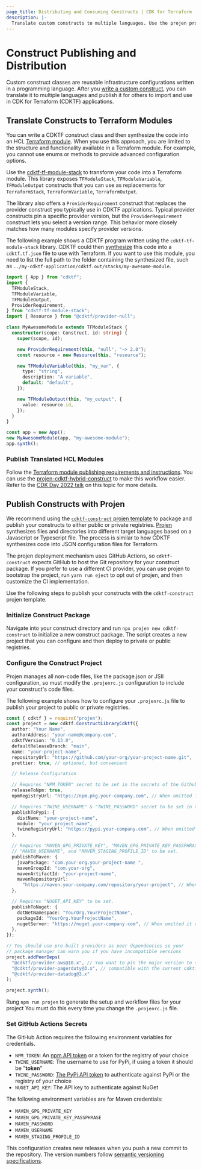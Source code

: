 ```yaml
---
page_title: Distributing and Consuming Constructs | CDK for Terraform
description: |-
  Translate custom constructs to multiple languages. Use the projen project to quickly package and distribute constructs to public or private registries.
---
```


# Construct Publishing and Distribution

Custom construct classes are reusable infrastructure configurations written in a programming language. After you [write a custom construct](/terraform/cdktf/develop-custom-constructs/construct-design), you can translate it to multiple languages and publish it for others to import and use in CDK for Terraform (CDKTF) applications.

## Translate Constructs to Terraform Modules

You can write a CDKTF construct class and then synthesize the code into an HCL [Terraform module](/terraform/language/modules). When you use this approach, you are limited to the structure and functionality available in a Terraform module. For example, you cannot use enums or methods to provide advanced configuration options.

Use the [cdktf-tf-module-stack](https://github.com/cdktf/cdktf-tf-module-stack) to transform your code into a Terraform module. This library exposes `TFModuleStack`, `TFModuleVariable`, `TFModuleOutput` constructs that you can use as replacements for `TerraformStack`, `TerraformVariable`, `TerraformOutput`.

The library also offers a `ProviderRequirement` construct that replaces the provider construct you typically use in CDKTF applications. Typical provider constructs pin a specific provider version, but the `ProviderRequirement `construct lets you select a version range. This behavior more closely matches how many modules specify provider versions.

The following example shows a CDKTF program written using the `cdktf-tf-module-stack` library. CDKTF could then [synthesize](/terraform/cdktf/cli-reference/commands#synth) this code into a `cdktf.tf.json` file to use with Terraform. If you want to use this module, you need to list the full path to the folder containing the synthesized file, such as `../my-cdktf-application/cdktf.out/stacks/my-awesome-module`.

```typescript
import { App } from "cdktf";
import {
  TFModuleStack,
  TFModuleVariable,
  TFModuleOutput,
  ProviderRequirement,
} from "cdktf-tf-module-stack";
import { Resource } from "@cdktf/provider-null";

class MyAwesomeModule extends TFModuleStack {
  constructor(scope: Construct, id: string) {
    super(scope, id);

    new ProviderRequirement(this, "null", "~> 2.0");
    const resource = new Resource(this, "resource");

    new TFModuleVariable(this, "my_var", {
      type: "string",
      description: "A variable",
      default: "default",
    });

    new TFModuleOutput(this, "my_output", {
      value: resource.id,
    });
  }
}

const app = new App();
new MyAwesomeModule(app, "my-awesome-module");
app.synth();
```

### Publish Translated HCL Modules

Follow the [Terraform module publishing requirements and instructions](/terraform/registry/modules/publish). You can use the [projen-cdktf-hybrid-construct](https://github.com/cdktf/projen-cdktf-hybrid-construct) to make this workflow easier. Refer to the [CDK Day 2022 talk](https://cdk.tf/cdk-day-2022-hybrid-modules) on this topic for more details.

## Publish Constructs with Projen

We recommend using the [`cdktf-construct` projen template](https://github.com/projen/projen/blob/main/src/cdktf/cdktf-construct.ts) to package and publish your constructs to either public or private registries. [Projen](https://github.com/projen/projen) synthesizes files and directories into different target languages based on a Javascript or Typescript file. The process is similar to how CDKTF synthesizes code into JSON configuration files for Terraform.

The projen deployment mechanism uses GitHub Actions, so `cdktf-construct` expects GitHub to host the Git repository for your construct package. If you prefer to use a different CI provider, you can use projen to bootstrap the project, run `yarn run eject` to opt out of projen, and then customize the CI implementation.

Use the following steps to publish your constructs with the `cdktf-construct` projen template.

### Initialize Construct Package

Navigate into your construct directory and run `npx projen new cdktf-construct` to initialize a new construct package. The script creates a new project that you can configure and then deploy to private or public registries.

### Configure the Construct Project

Projen manages all non-code files, like the package.json or JSII configuration, so must modify the `.projenrc.js` configuration to include your construct's code files.

The following example shows how to configure your `.projenrc.js` file to publish your project to public or private registries.

```typescript
const { cdktf } = require("projen");
const project = new cdktf.ConstructLibraryCdktf({
  author: "Your Name",
  authorAddress: "your-name@company.com",
  cdktfVersion: "0.13.0",
  defaultReleaseBranch: "main",
  name: "your-project-name",
  repositoryUrl: "https://github.com/your-org/your-project-name.git",
  prettier: true, // optional, but convenient

  // Release Configuration

  // Requires "NPM_TOKEN" secret to be set in the secrets of the Github repository
  releaseToNpm: true,
  npmRegistryUrl: "https://npm.pkg.your-company.com", // When omitted it will release to the public NPM registry

  // Requires "TWINE_USERNAME" & "TWINE_PASSWORD" secret to be set in the repository
  publishToPypi: {
    distName: "your-project-name",
    module: "your_project_name",
    twineRegistryUrl: "https://pypi.your-company.com", // When omitted it will release to the public PyPi registry
  },

  // Requires "MAVEN_GPG_PRIVATE_KEY", "MAVEN_GPG_PRIVATE_KEY_PASSPHRASE", "MAVEN_PASSWORD",
  // "MAVEN_USERNAME", and "MAVEN_STAGING_PROFILE_ID" to be set.
  publishToMaven: {
    javaPackage: "com.your-org.your-project-name ",
    mavenGroupId: "com.your-org",
    mavenArtifactId: "your-project-name",
    mavenRepositoryUrl:
      "https://maven.your-company.com/repository/your-project", // When omitted, the project releases to Maven Central
  },

  // Requires "NUGET_API_KEY" to be set.
  publishToNuget: {
    dotNetNamespace: "YourOrg.YourProjectName",
    packageId: "YourOrg.YourProjectName",
    nugetServer: "https://nuget.your-company.com", // When omitted it will release to the public Nuget registry
  },
});

// You should use pre-built providers as peer dependencies so your
// package manager can warn you if you have incompatible versions
project.addPeerDeps(
  "@cdktf/provider-aws@10.x", // You want to pin the major version to stay
  "@cdktf/provider-pagerduty@3.x", // compatible with the current cdktf version
  "@cdktf/provider-datadog@3.x"
);

project.synth();
```

Rung `npm run projen` to generate the setup and workflow files for your project You must do this every time you change the `.projenrc.js` file.

### Set GitHub Actions Secrets

The GitHub Action requires the following environment variables for credentials.

- `NPM_TOKEN`: An [npm API token](https://docs.npmjs.com/cli/v7/commands/npm-token) or a token for the registry of your choice
- `TWINE_USERNAME`: The username to use for PyPi, if using a token it should be "**token**"
- `TWINE_PASSWORD`: [The PyPi API token](https://pypi.org/manage/account/token/) to authenticate against PyPi or the registry of your choice
- `NUGET_API_KEY`: The API key to authenticate against NuGet

The following environment variables are for Maven credentials:

- `MAVEN_GPG_PRIVATE_KEY`
- `MAVEN_GPG_PRIVATE_KEY_PASSPHRASE`
- `MAVEN_PASSWORD`
- `MAVEN_USERNAME`
- `MAVEN_STAGING_PROFILE_ID`

This configuration creates new releases when you push a new commit to the repository. The version numbers follow [semantic versioning specifications](https://semver.org/).
